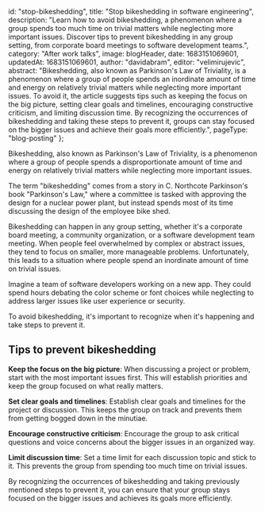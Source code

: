

  id: "stop-bikeshedding",
  title:
    "Stop bikeshedding in software engineering",
  description:
    "Learn how to avoid bikeshedding, a phenomenon where a group spends too much time on trivial matters while neglecting more important issues. Discover tips to prevent bikeshedding in any group setting, from corporate board meetings to software development teams.",
  category: "After work talks",
  image: blogHeader,
  date: 1683151069601,
  updatedAt: 1683151069601,
  author: "davidabram",
  editor: "velimirujevic",
  abstract:
    "Bikeshedding, also known as Parkinson's Law of Triviality, is a phenomenon where a group of people spends an inordinate amount of time and energy on relatively trivial matters while neglecting more important issues. To avoid it, the article suggests tips such as keeping the focus on the big picture, setting clear goals and timelines, encouraging constructive criticism, and limiting discussion time. By recognizing the occurrences of bikeshedding and taking these steps to prevent it, groups can stay focused on the bigger issues and achieve their goals more efficiently.",
  pageType: "blog-posting"
};

Bikeshedding, also known as Parkinson's Law of Triviality, is a phenomenon where a group of people spends a disproportionate amount of time and energy on relatively trivial matters while neglecting more important issues. 

The term "bikeshedding" comes from a story in C. Northcote Parkinson's book "Parkinson's Law," where a committee is tasked with approving the design for a nuclear power plant, but instead spends most of its time discussing the design of the employee bike shed.

Bikeshedding can happen in any group setting, whether it's a corporate board meeting, a community organization, or a software development team meeting. When people feel overwhelmed by complex or abstract issues, they tend to focus on smaller, more manageable problems. Unfortunately, this leads to a situation where people spend an inordinate amount of time on trivial issues.

Imagine a team of software developers working on a new app. They could spend hours debating the color scheme or font choices while neglecting to address larger issues like user experience or security.

To avoid bikeshedding, it's important to recognize when it's happening and take steps to prevent it. 

## Tips to prevent bikeshedding

**Keep the focus on the big picture**: When discussing a project or problem, start with the most important issues first. This will establish priorities and keep the group focused on what really matters.

**Set clear goals and timelines**: Establish clear goals and timelines for the project or discussion. This keeps the group on track and prevents them from getting bogged down in the minutiae.

**Encourage constructive criticism**: Encourage the group to ask critical questions and voice concerns about the bigger issues in an organized way.

**Limit discussion time**: Set a time limit for each discussion topic and stick to it. This prevents the group from spending too much time on trivial issues.

By recognizing the occurrences of bikeshedding and taking previously mentioned steps to prevent it, you can ensure that your group stays focused on the bigger issues and achieves its goals more efficiently.

